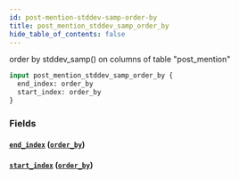 ```yaml
---
id: post-mention-stddev-samp-order-by
title: post_mention_stddev_samp_order_by
hide_table_of_contents: false
---
```



order by stddev_samp() on columns of table "post_mention"

```graphql
input post_mention_stddev_samp_order_by {
  end_index: order_by
  start_index: order_by
}
```


### Fields

#### [`end_index`](#) ([`order_by`](../enums/order-by))




#### [`start_index`](#) ([`order_by`](../enums/order-by))






